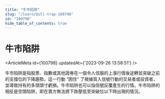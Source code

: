 ```yaml
---
title: "牛市陷阱"
slug: "/learn/bull-trap-100798"
id: "100798"
hide_table_of_contents: true
---
```



# 牛市陷阱

<ArticleMeta id={100798} updatedAt={'2023-09-26 13:58:51'} />
<div className='border-solid border-b border-t-0 my-4 border-[var(--ifm-color-gray-300)]' />

牛市陷阱是指股票、指數或其他證券在一個令人信服的上漲行情後逆轉並突破之前的支撐位的下降趨勢。這一行動 “困住” 了根據買入信號行動的交易者或投資者，並導致持有的多頭頭寸虧損。牛市陷阱也可以指信號反覆產生的行情。牛市陷阱的相反是空頭陷阱，即在賣方無法將下跌壓低至突破位以下時出現的情況。
